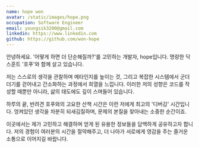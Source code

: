 ```yaml
---
name: hope won
avatar: /static/images/hope.png
occupation: Software Engineer
email: youngsik3200@gmail.com
linkedin: https://www.linkedin.com
github: https://github.com/won-hope
---
```


안녕하세요. '어떻게 하면 더 단순해질까?'를 고민하는 개발자, hope입니다. 명랑한 닥스훈트 '호푸'와 함께 살고 있습니다.

저는 스스로의 생각을 관찰하며 메타인지를 높이는 것, 그리고 복잡한 시스템에서 군더더기를 걷어내고 간소화하는 과정에서 희열을 느낍니다. 이러한 저의 성향은 코드를 작성할 때뿐만 아니라, 삶의 태도에도 깊이 스며들어 있습니다.

하루의 끝, 반려견 호푸와의 고요한 산책 시간은 이런 저에게 최고의 '디버깅' 시간입니다. 엉켜있던 생각을 차분히 되새김질하며, 문제의 본질을 찾아내는 소중한 순간이죠.

이곳에서는 제가 고민하고 해결하며 얻게 된 유용한 정보들을 담백하게 공유하고자 합니다. 저의 경험이 여러분의 시간을 절약해주고, 더 나아가 서로에게 영감을 주는 즐거운 소통으로 이어지길 바랍니다.